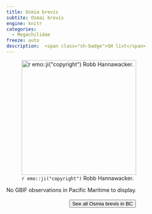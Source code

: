 ```yaml
---
title: Osmia brevis
subtite: Osmai brevis
engine: knitr
categories:
  - Megachilidae
freeze: auto
description:  <span class="sh-badge">SH list</span>
---
```

![`r emo::ji("copyright")` Robb Hannawacker.](https://inaturalist-open-data.s3.amazonaws.com/photos/181575680/large.jpeg){height=300}



No GBIF observations in Pacific Maritime to display.
<br><br>
<center>


<a href="https://inaturalist.ca/observations?place_id=any&subview=map&taxon_id=361576"><button type="button" class="btn btn-secondary">See all Osmia brevis in BC <i class="fa-solid fa-arrow-up-right-from-square"></i> </button></a>
</center>
